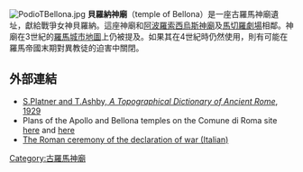 [[Image:PodioTBellona.jpg|thumb]]
'''貝羅納神廟'''（temple of Bellona）是一座古羅馬神廟遺址，獻給戰爭女神貝羅納。這座神廟和[[阿波羅索西烏斯神廟|阿波羅索西烏斯神廟]]及[[馬切羅劇場|馬切羅劇場]]相鄰。神廟在3世紀的[[羅馬城市地圖|羅馬城市地圖]]上仍被提及。如果其在4世紀時仍然使用，則有可能在羅馬帝國末期對異教徒的迫害中關閉。
==外部連結==
{{Commons category|Temple of Bellona (Rome)}}
*[http://penelope.uchicago.edu/Thayer/E/Gazetteer/Places/Europe/Italy/Lazio/Roma/Rome/_Texts/PLATOP*/Bellona.html S.Platner and T.Ashby, ''A Topographical Dictionary of Ancient Rome'', 1929]
*Plans of the Apollo and Bellona temples on the Comune di Roma site [https://web.archive.org/web/20070926225400/http://www2.comune.roma.it/monumentiantichi/monumenti/bellona.htm here] and [https://web.archive.org/web/20061019184834/http://www2.comune.roma.it/sovraintendenza/albero/139/126/144/154/371/scheda.asp here]
*[http://www.dirittoestoria.it/iusantiquum/articles/N6Cimma.htm The Roman ceremony of the declaration of war (Italian)] {{Wayback|url=http://www.dirittoestoria.it/iusantiquum/articles/N6Cimma.htm |date=20210309185347 }}
{{coord|41.8924|N|12.4799|E|source:kolossus-nlwiki|display=title}}
[[Category:古羅馬神廟|Category:古羅馬神廟]]